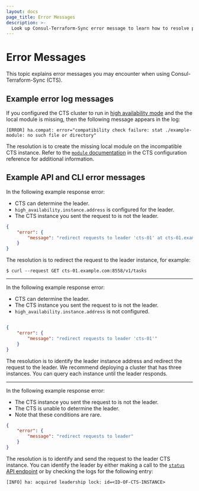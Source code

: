 ```yaml
---
layout: docs
page_title: Error Messages
description: >-
  Look up Consul-Terraform-Sync error message to learn how to resolve potential issues using CTS.
---
```


# Error Messages

This topic explains error messages you may encounter when using Consul-Terraform-Sync (CTS). 

## Example error log messages

If you configured the CTS cluster to run in [high availability mode](/docs/nia/usage/run-ha) and the the local module is missing, then the following message appears in the log:

```shell-session
[ERROR] ha.compat: error="compatibility check failure: stat ./example-module: no such file or directory"
```

The resolution is to create the missing local module on the incompatible CTS instance. Refer to the [`module` documentation](/docs/nia/configuration#module) in the CTS configuration reference for additional information. 

## Example API and CLI error messages

In the following example response error:

* CTS can determine the leader.
* `high_availability.instance.address` is configured for the leader.
* The CTS instance you sent the request to is not the leader.


```json
{
    "error": {
        "message": "redirect requests to leader 'cts-01' at cts-01.example.com:8558"
    }
}
```

The resolution is to redirect the request to the leader instance, for example:

```shell-session
$ curl --request GET cts-01.example.com:8558/v1/tasks
```
---
In the following example response error:

* CTS can determine the leader.
* The CTS instance you sent the request to is not the leader.
* `high_availability.instance.address` is not configured.

```json

{
    "error": {
        "message": "redirect requests to leader 'cts-01'"
    }
}
```
The resolution is to identify the leader instance address and redirect the request to the leader. We recommend deploying a cluster that has three instances. You can query each instance until the leader responds. 

---

In the following example response error:

* The CTS instance you sent the request to is not the leader. 
* The CTS is unable to determine the leader. 
* Note that these conditions are rare.

```json
{
    "error": {
        "message": "redirect requests to leader"
    }
}
```
The resolution is to identify and send the request to the leader CTS instance. You can identify the leader by either making a call to the [`status` API endpoint](/docs/nia/api/status) or by checking the logs for the following entry:

```shell-session
[INFO] ha: acquired leadership lock: id=<ID-OF-CTS-INSTANCE>
```

